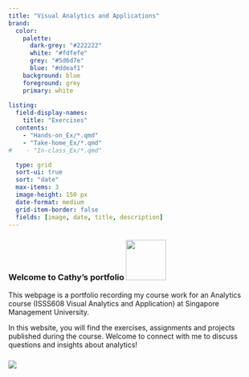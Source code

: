 ```yaml
---
title: "Visual Analytics and Applications"
brand:
  color:
    palette:
      dark-grey: "#222222"
      white: "#fdfefe"
      grey: "#5d6d7e" 
      blue: "#ddeaf1"
    background: blue
    foreground: grey
    primary: white
    
listing:
  field-display-names:
    title: "Exercises"
  contents:
    - "Hands-on_Ex/*.qmd"
    - "Take-home_Ex/*.qmd"
#    - "In-class_Ex/*.qmd"

  type: grid
  sort-ui: true 
  sort: "date"
  max-items: 3
  image-height: 150 px
  date-format: medium
  grid-item-border: false
  fields: [image, date, title, description]
---
```


### **Welcome to Cathy's portfolio** ![](images/dino-rex-2%20copy.png){width="80"}

This webpage is a portfolio recording my course work for an Analytics course (ISSS608 Visual Analytics and Application) at Singapore Management University.

In this website, you will find the exercises, assignments and projects published during the course. Welcome to connect with me to discuss questions and insights about analytics!

### ![](images/dino-banner-sepline.png)
